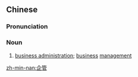 ==Chinese==
{{zh-forms}}

===Pronunciation===
{{zh-pron
|m=企guǎn
|c=kei5 gun2
|mn=qz:khì-koán/xm:khí-koán/zz:thì-koán/tw:khiā-koán
|mn_note=khiā - 徛 is now used
|cat=n
}}

===Noun===
{{zh-noun}}

# [[business administration]]; [[business]] [[management]]

[[zh-min-nan:企管]]